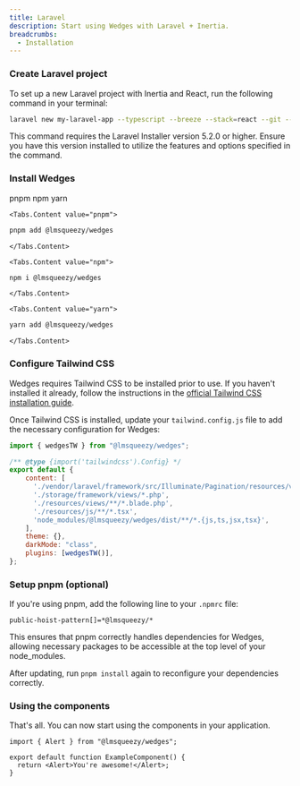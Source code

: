 ```yaml
---
title: Laravel
description: Start using Wedges with Laravel + Inertia.
breadcrumbs:
  - Installation
---
```


<Steps>

### Create Laravel project

To set up a new Laravel project with Inertia and React, run the following command in your terminal:

```bash
laravel new my-laravel-app --typescript --breeze --stack=react --git --no-interaction
```

<Alert variant="expanded" className="not-prose">
This command requires the Laravel Installer version 5.2.0 or higher. Ensure you have this version installed to utilize the features and options specified in the command.
</Alert>

### Install Wedges

<Tabs variant='underlined' defaultValue='pnpm'>
  <Tabs.List>
    <Tabs.Trigger value="pnpm">pnpm</Tabs.Trigger>
    <Tabs.Trigger value="npm">npm</Tabs.Trigger>
    <Tabs.Trigger value="yarn">yarn</Tabs.Trigger>
  </Tabs.List>

    <Tabs.Content value="pnpm">

```bash
pnpm add @lmsqueezy/wedges
```

    </Tabs.Content>

    <Tabs.Content value="npm">

```bash
npm i @lmsqueezy/wedges
```

    </Tabs.Content>

    <Tabs.Content value="yarn">

```bash
yarn add @lmsqueezy/wedges
```

    </Tabs.Content>

</Tabs>

### Configure Tailwind CSS

Wedges requires Tailwind CSS to be installed prior to use. If you haven't installed it already, follow the instructions in the <a href="https://tailwindcss.com/docs/installation/" target="_blank" rel='nofollow noreferrer'>official Tailwind CSS installation guide</a>.

Once Tailwind CSS is installed, update your `tailwind.config.js` file to add the necessary configuration for Wedges:

```js {1,10,13,14} title="tailwind.config.js" showLineNumbers
import { wedgesTW } from "@lmsqueezy/wedges";

/** @type {import('tailwindcss').Config} */
export default {
    content: [
      './vendor/laravel/framework/src/Illuminate/Pagination/resources/views/*.blade.php',
      './storage/framework/views/*.php',
      './resources/views/**/*.blade.php',
      './resources/js/**/*.tsx',
      'node_modules/@lmsqueezy/wedges/dist/**/*.{js,ts,jsx,tsx}',
    ],
    theme: {},
    darkMode: "class",
    plugins: [wedgesTW()],
};
```

### Setup pnpm (optional)

If you're using pnpm, add the following line to your `.npmrc` file:

```
public-hoist-pattern[]=*@lmsqueezy/*
```

This ensures that pnpm correctly handles dependencies for Wedges, allowing necessary packages to be accessible at the top level of your node_modules.

After updating, run `pnpm install` again to reconfigure your dependencies correctly.

### Using the components

That's all. You can now start using the components in your application.

```tsx {1,4} showLineNumbers
import { Alert } from "@lmsqueezy/wedges";

export default function ExampleComponent() {
  return <Alert>You're awesome!</Alert>;
}
```

</Steps>
